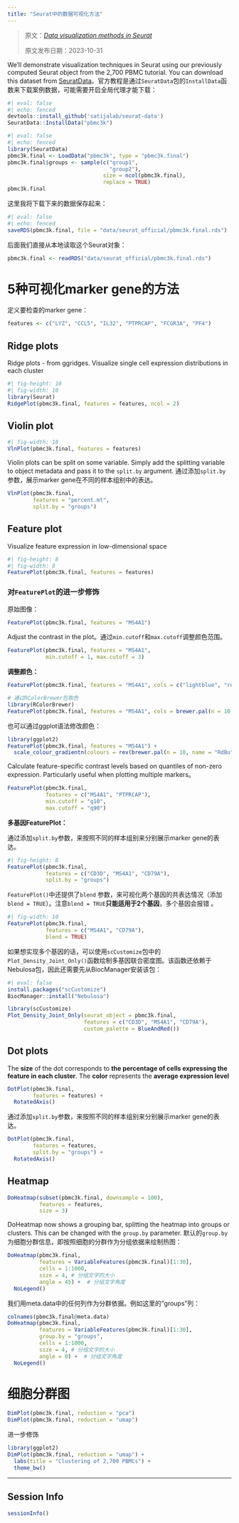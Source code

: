 ```yaml
---
title: "Seurat中的数据可视化方法"
---
```


> 原文：[*Data visualization methods in Seurat*](https://satijalab.org/seurat/articles/visualization_vignette)
>
> 原文发布日期：2023-10-31

We'll demonstrate visualization techniques in Seurat using our previously computed Seurat object from the 2,700 PBMC tutorial. You can download this dataset from [SeuratData](https://github.com/satijalab/seurat-data)。官方教程是通过`SeuratData`包的`InstallData`函数来下载案例数据，可能需要开启全局代理才能下载：

```r
#| eval: false
#| echo: fenced
devtools::install_github('satijalab/seurat-data')
SeuratData::InstallData("pbmc3k")
```

```r
#| eval: false
#| echo: fenced
library(SeuratData)
pbmc3k.final <- LoadData("pbmc3k", type = "pbmc3k.final")
pbmc3k.final$groups <- sample(c("group1", 
                                "group2"), 
                              size = ncol(pbmc3k.final), 
                              replace = TRUE)
pbmc3k.final
```

这里我将下载下来的数据保存起来：

```r
#| eval: false
#| echo: fenced
saveRDS(pbmc3k.final, file = "data/seurat_official/pbmc3k.final.rds")
```

后面我们直接从本地读取这个Seurat对象：

```r
pbmc3k.final <- readRDS("data/seurat_official/pbmc3k.final.rds")
```

# 5种可视化marker gene的方法

定义要检查的marker gene：

```r
features <- c("LYZ", "CCL5", "IL32", "PTPRCAP", "FCGR3A", "PF4")
```

## Ridge plots

Ridge plots - from ggridges. Visualize single cell expression distributions in each cluster

```r
#| fig-height: 10
#| fig-width: 10
library(Seurat)
RidgePlot(pbmc3k.final, features = features, ncol = 2)
```

## Violin plot

```r
#| fig-width: 10
VlnPlot(pbmc3k.final, features = features)
```

Violin plots can be split on some variable. Simply add the splitting variable to object metadata and pass it to the `split.by` argument. 通过添加`split.by`参数，展示marker gene在不同的样本组别中的表达。

```r
VlnPlot(pbmc3k.final, 
        features = "percent.mt", 
        split.by = "groups")
```

## Feature plot

Visualize feature expression in low-dimensional space

```r
#| fig-height: 8
#| fig-width: 8
FeaturePlot(pbmc3k.final, features = features)
```

### 对`FeaturePlot`的进一步修饰 {#sec-Further_modifications_to_featureplot}

原始图像：

```r
FeaturePlot(pbmc3k.final, features = "MS4A1")
```

Adjust the contrast in the plot。通过`min.cutoff`和`max.cutoff`调整颜色范围。

```r
FeaturePlot(pbmc3k.final, features = "MS4A1", 
            min.cutoff = 1, max.cutoff = 3)
```

**调整颜色：**

```r
FeaturePlot(pbmc3k.final, features = "MS4A1", cols = c("lightblue", "red"))

# 通过RColorBrewer包取色
library(RColorBrewer)
FeaturePlot(pbmc3k.final, features = "MS4A1", cols = brewer.pal(n = 10, name = "RdBu"))
```

也可以通过ggplot语法修改颜色：

```r
library(ggplot2)
FeaturePlot(pbmc3k.final, features = "MS4A1") +
  scale_colour_gradientn(colours = rev(brewer.pal(n = 10, name = "RdBu")))
```

Calculate feature-specific contrast levels based on quantiles of non-zero expression. Particularly useful when plotting multiple markers。

```r
FeaturePlot(pbmc3k.final, 
            features = c("MS4A1", "PTPRCAP"), 
            min.cutoff = "q10", 
            max.cutoff = "q90")
```

**多基因FeaturePlot：**

通过添加`split.by`参数，来按照不同的样本组别来分别展示marker gene的表达。

```r
#| fig-height: 8
FeaturePlot(pbmc3k.final, 
            features = c("CD3D", "MS4A1", "CD79A"), 
            split.by = "groups")
```

`FeaturePlot()`中还提供了`blend` 参数，来可视化两个基因的共表达情况（添加`blend = TRUE`）。注意`blend = TRUE`**只能适用于2个基因**，多个基因会报错 。

```r
#| fig-width: 10
FeaturePlot(pbmc3k.final, 
            features = c("MS4A1", "CD79A"), 
            blend = TRUE)
```

如果想实现多个基因的话，可以使用`scCustomize`包中的`Plot_Density_Joint_Only()`函数绘制多基因联合密度图。该函数还依赖于Nebulosa包，因此还需要先从BiocManager安装该包：

```r
#| eval: false
install.packages("scCustomize")
BiocManager::install("Nebulosa")
```

```r
library(scCustomize)
Plot_Density_Joint_Only(seurat_object = pbmc3k.final, 
                        features = c("CD3D", "MS4A1", "CD79A"),
                        custom_palette = BlueAndRed())
```

## Dot plots

The **size** of the dot corresponds to **the percentage of cells expressing the feature in each cluster**. The **color** represents the **average expression level**

```r
DotPlot(pbmc3k.final, 
        features = features) + 
  RotatedAxis()
```

通过添加`split.by`参数，来按照不同的样本组别来分别展示marker gene的表达。

```r
DotPlot(pbmc3k.final, 
        features = features, 
        split.by = "groups") + 
  RotatedAxis()
```

## Heatmap

```r
DoHeatmap(subset(pbmc3k.final, downsample = 100), 
          features = features, 
          size = 3)
```

DoHeatmap now shows a grouping bar, splitting the heatmap into groups or clusters. This can be changed with the `group.by` parameter. 默认的`group.by`为细胞分群信息，即按照细胞的分群作为分组依据来绘制热图：

```r
DoHeatmap(pbmc3k.final, 
          features = VariableFeatures(pbmc3k.final)[1:30], 
          cells = 1:1000, 
          size = 4, # 分组文字的大小
          angle = 45) +  # 分组文字角度
  NoLegend()
```

我们用meta.data中的任何列作为分群依据。例如这里的"groups"列：

```r
colnames(pbmc3k.final@meta.data)
DoHeatmap(pbmc3k.final, 
          features = VariableFeatures(pbmc3k.final)[1:30], 
          group.by = "groups",
          cells = 1:1000, 
          size = 4, # 分组文字的大小
          angle = 0) +  # 分组文字角度
  NoLegend()
```

# 细胞分群图

```r
DimPlot(pbmc3k.final, reduction = "pca")
DimPlot(pbmc3k.final, reduction = "umap")
```

进一步修饰

```r
library(ggplot2)
DimPlot(pbmc3k.final, reduction = "umap") + 
  labs(title = "Clustering of 2,700 PBMCs") +
  theme_bw()
```

------------------------------------------------------------------------

::: {.callout-note collapse="true" icon="false"}
## Session Info

```r
sessionInfo()
```
:::
